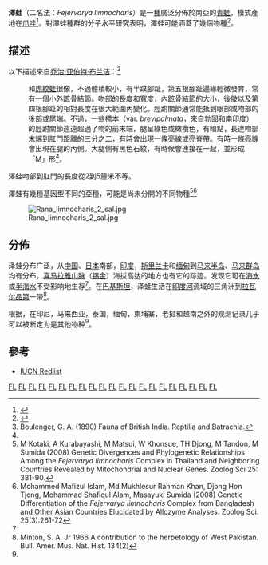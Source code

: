 {{NoteTA|G1=LS}}
{{noteTA
|1=zh-cn:叉舌蟾科; zh-tw:叉舌蛙科;
}}
{{Speciesbox
| name = 泽蛙
| status = LC
| status_system = iucn
| image = Rana limnocharis sal.jpg 
| image_caption =一隻澤蛙，攝於南印度地區
| genus = Fejervarya
| species = limnocharis
| authority = (Boie, 1835)<ref name='id4992'>{{cite web| url =http://www.bioinfo.cn/db05/BjdwSpecies.php?action=view&id=4992| title =泽蛙| work =《中国动物物种编目数据库》| publisher =中国科学院微生物研究所| author =中国科学院动物研究所| accessdate =2009-04-11| deadurl =yes| archiveurl =https://web.archive.org/web/20160305102719/http://www.bioinfo.cn/db05/BjdwSpecies.php?action=view&id=4992| archivedate =2016-03-05}}</ref>
| synonyms = 
''Rana limnocharis'' <small>Gravenhorst, 1829</small><br/>
''Limonectes limnocharis'' <small>(Gravenhorst, 1829)</small><br />
''Rana wasl'' <small>Annandale, 1917</small>
}}

'''澤蛙'''（二名法：''Fejervarya limnocharis''）是一[[物種|種]]廣泛分佈於南亞的[[青蛙|青蛙]]，模式產地在[[爪哇|爪哇]]<ref name='id4992'>{{cite web| url =http://www.bioinfo.cn/db05/BjdwSpecies.php?action=view&id=4992| title =泽蛙| work =《中国动物物种编目数据库》| publisher =中国科学院微生物研究所| author =中国科学院动物研究所| accessdate =2009-04-11| deadurl =yes| archiveurl =https://web.archive.org/web/20160305102719/http://www.bioinfo.cn/db05/BjdwSpecies.php?action=view&id=4992| archivedate =2016-03-05}}</ref>。對澤蛙種群的分子水平研究表明，澤蛙可能涵蓋了幾個物種<ref name=frost>{{cite web |url=http://research.amnh.org/vz/herpetology/amphibia/?action=names&taxon=Fejervarya+limnocharis |title=''Fejervarya limnocharis'' (Gravenhorst, 1829) |author=Frost, Darrel R. |year=2013 |work=Amphibian Species of the World 5.6, an Online Reference |publisher=American Museum of Natural History |accessdate=22 July 2013 |archive-date=2019-01-16 |archive-url=https://web.archive.org/web/20190116200741/http://research.amnh.org/vz/herpetology/amphibia/?action=names&taxon=Fejervarya+limnocharis |dead-url=no }}</ref>。

==描述==
以下描述來自[[乔治·亚伯特·布兰洁|乔治·亚伯特·布兰洁]]：<ref name=boulenger>Boulenger, G. A. (1890) Fauna of British India. Reptilia and Batrachia.</ref>
:和[[虎紋蛙|虎紋蛙]]很像，不過體積較小，有半蹼腳趾，第五根腳趾邊緣輕微發育，常有一個小外蹠骨結節。吻部的長度和寬度，內蹠骨結節的大小，後肢以及第四根腳趾的相對長度在很大範圍內變化。脛跗關節通常能抵到眼部或吻部的後部或尾端。不過，一些標本（var. ''brevipalmata''，來自勃固和南印度）的脛跗關節遠遠超過了吻的前末端，腿呈綠色或橄欖色，有暗點，長達吻部末端到肛門距離的三分之二，有時會出現一條亮線或亮脊帶。有時一條亮線會出現在腿的內側。大腿側有黑色石紋，有時候會連接在一起，並形成「M」形<ref name=boulenger/>。

澤蛙吻部到肛門的長度從2到5釐米不等。

澤蛙有幾種基因型不同的亞種，可能是尚未分開的不同物種<ref>M Kotaki, A Kurabayashi, M Matsui, W Khonsue, TH Djong, M Tandon, M Sumida (2008) Genetic Divergences and Phylogenetic Relationships Among the ''Fejervarya limnocharis'' Complex in Thailand and Neighboring Countries Revealed by Mitochondrial and Nuclear Genes. Zoolog Sci 25: 381-90.</ref><ref>Mohammed Mafizul Islam, Md Mukhlesur Rahman Khan, Djong Hon Tjong, Mohammad Shafiqul Alam, Masayuki Sumida (2008) Genetic Differentiation of the ''Fejervarya limnocharis'' Complex from Bangladesh and Other Asian Countries Elucidated by Allozyme Analyses.  Zoolog Sci. 25(3):261-72</ref>

[[Image:Rana_limnocharis_2_sal.jpg|thumb]]

==分佈==
泽蛙分布广泛，从[[中国|中国]]、[[日本|日本]]南部，[[印度|印度]]，[[斯里兰卡|斯里兰卡]]和[[缅甸|缅甸]]到[[马来半岛|马来半岛]]、[[马来群岛|马来群岛]]均有分布。[[喜马拉雅山脉|喜马拉雅山脉]]（[[锡金|锡金]]）海拔高达{{convert|7000|ft|m|abbr=on}}的地方也有它的踪迹。{{le|费迪南德·斯图利兹卡|Ferdinand Stoliczka}}发现它可在[[海水|海水]]或[[汽水_(水域)|半海水]]不受影响地生存<ref name=boulenger/>。在[[巴基斯坦|巴基斯坦]]，泽蛙生活在[[印度河|印度河]]流域的三角洲到[[拉瓦尔品第|拉瓦尔品第]]一带<ref name=minton>Minton, S. A. Jr 1966 A contribution to the herpetology of West Pakistan. Bull. Amer. Mus. Nat. Hist. 134(2)</ref>。

根据{{le|两栖动物列表|List of amphibians}}，在印尼，马来西亚，泰国，缅甸，柬埔寨，老挝和越南之外的观测记录几乎可以被断定为是其他物种<ref name=frost/>。

==參考==
{{reflist}}
*[http://www.iucnredlist.org/apps/redlist/details/58275/0 IUCN Redlist] {{Wayback|url=http://www.iucnredlist.org/apps/redlist/details/58275/0 |date=20110805105223 }}

{{commons category|Fejervarya limnocharis}}
{{Wikispecies|Fejervarya limnocharis}}
{{Taxonbar}}

[[Category:IUCN红色名录无危物种|FL]]
[[Category:蛙科|FL]]
[[Category:香港動物|FL]]
[[Category:中國兩棲動物|FL]]

[[Category:台灣兩棲動物|FL]]
[[Category:老撾動物|FL]]
[[Category:馬來西亞動物|FL]]
[[Category:緬甸動物|FL]]
[[Category:泰國動物|FL]]
[[Category:越南動物|FL]]
[[Category:孟加拉國動物|FL]]
[[Category:柬埔寨動物|FL]]
[[Category:印度兩棲動物|FL]]
[[Category:印尼動物|FL]]
[[Category:汶莱动物|FL]]
[[Category:日本兩棲動物|FL]]
[[Category:尼泊爾動物|FL]]
[[Category:巴基斯坦動物|FL]]
[[Category:菲律賓動物|FL]]
[[Category:新加坡动物|FL]]
[[Category:斯里蘭卡動物|FL]]
